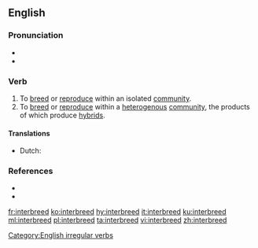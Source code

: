 ==English==

===Pronunciation===
* {{IPA|/ɪnterˈbrid/|lang=en}}
* {{rhymes|iːd|lang=en}}

===Verb===
{{en-verb|interbreeds|interbreeding|interbred}}

# To [[breed]] or [[reproduce]] within an isolated [[community]].
# To [[breed]] or [[reproduce]] within a [[heterogenous]] [[community]], the products of which produce [[hybrid]]s.

====Translations====
{{trans-top|to breed or reproduce within a isolated community}}
{{trans-mid}}
{{trans-bottom}}

{{trans-top|to breed or reproduce within a heterogenous community, the products of which produce hybrids}}
{{trans-mid}}
{{trans-bottom}}

{{ttbc-top|}}
* Dutch: {{t-check|nl|inteelten}}
{{trans-mid}}
{{trans-bottom}}

===References===
* {{R:Century 1911}}
* {{R:Webster 1913}}

[[Category:English irregular verbs]]

[[fr:interbreed]]
[[ko:interbreed]]
[[hy:interbreed]]
[[it:interbreed]]
[[ku:interbreed]]
[[ml:interbreed]]
[[pl:interbreed]]
[[ta:interbreed]]
[[vi:interbreed]]
[[zh:interbreed]]